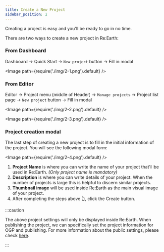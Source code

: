 ```yaml
---
title: Create a New Project
sidebar_position: 2
---
```


Creating a project is easy and you'll be ready to go in no time.

There are two ways to create a new project in Re:Earth:

### From Dashboard

  Dashboard -> Quick Start -> `New project` button -> Fill in modal

  <Image path={require('./img/2-1.png').default} />

### From Editor

  Editor -> Project menu (middle of Header) -> `Manage projects` -> Project list page -> `New project` button -> Fill in modal

  <Image path={require('./img/2-2.png').default} />

  <Image path={require('./img/2-3.png').default} />

### Project creation modal

The last step of creating a new project is to fill in the initial information of the project. You will see the following modal form:

<Image path={require('./img/2-4.png').default} />

<!-- <div>
  <span class="badge badge--primary">1</span>
  <strong>Project Name</strong> is where you can write the name of your project that'll be used in Re:Earth. (Only project name is mandatory)
</div>
<div>
  <span class="badge badge--primary">2</span>
  <strong>Description</strong> is where you can write details of your project. When the number of projects is large this is helpful to discern similar projects.
</div>
<div>
  <span class="badge badge--primary">3</span>
  <strong>Thumbnail image</strong> will be used inside Re:Earth as the main visual image of your project.
</div>
<div>
  <span class="badge badge--primary">4</span>
  After completing the steps above 👆, click the Create button.
</div> -->

1. **Project Name** is where you can write the name of your project that'll be used in Re:Earth. *(Only project name is mandatory)*
2. **Description** is where you can write details of your project. When the number of projects is large this is helpful to discern similar projects.
3. **Thumbnail image** will be used inside Re:Earth as the main visual image of your project.
4. After completing the steps above 👆, click the Create button.

:::caution

The above project settings will only be displayed inside Re:Earth. When publishing the project, we can specifically set the project information for OGP and publishing. For more information about the public settings, please check [here](/user-manual/project-and-workspace/project/public-settings).

:::
